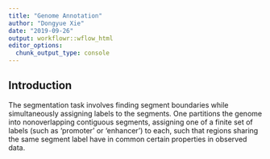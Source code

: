 ```yaml
---
title: "Genome Annotation"
author: "Dongyue Xie"
date: "2019-09-26"
output: workflowr::wflow_html
editor_options:
  chunk_output_type: console
---
```


## Introduction

The segmentation task involves finding segment boundaries while simultaneously assigning labels to the segments. One partitions the genome into nonoverlapping contiguous segments, assigning one of a finite set of labels (such as 'promoter' or 'enhancer') to each, such that regions sharing the same segment label have in common certain properties in observed data.



```r

```

